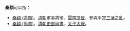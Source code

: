 '''桑額'''可以指：
* [[桑額_(將領)|桑額 (將領)]]，[[清朝|清朝]]軍事將領、[[雲南提督|雲南提督]]，參與平定[[三藩之亂|三藩之亂]]。
* [[桑額_(尚書)|桑額 (尚書)]]，[[清朝吏部尚书列表|清朝吏部尚書]]、[[太子太保|太子太保]]。
{{disambig|Cat=二字人名消歧义}}